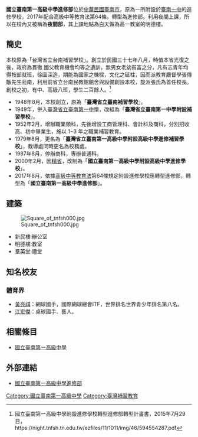 {{mergeto|國立臺南第一高級中學}}
{{Infobox School
|name           = <span style="font-size:12pt;">國立臺南第一高級中學<br/>進修部</span>
|other_name     = <span style="font-size:10pt;font-family:Arial Narrow">The Affiliated Continuing School of<br/>National Tainan First Senior High School</span>
|image          = [[File:P1060292_min.jpg|250px]]
|motto          = 
|established    = 
|type           = 進修部
|affiliation    = 
|district       = {{ROC}}[[臺南市|臺南市]]
|grades         = 
|president      = 
|principal      = 廖財固
|dean           = 
|faculty        =
|staff          = 
|students       = 
|conference     = 
|colors         = 
|mascot         = 
|free_label3    = 面積
|free_text3     = 84809平方公尺
|free_label     = 校務主任
|free_text      = 李茂宗
|free_label2    = 組長
|free_text2     = 教務組：郭文儒<br />生輔組：廖欽崢<br />
|location       = 70145 臺南市東區民族路一段1號
|information    = 886-6-2371206 轉710
|website        = [http://night.tnfsh.tn.edu.tw/bin/home.php 國立臺南第一高級中學進修部]
}}
'''國立臺南第一高級中學進修部'''位於[[中華民國|中華民國]][[臺南市|臺南市]]，原為一所附設於[[國立臺南第一高級中學|臺南一中]]的進修學校，2017年配合高級中等教育法第64條，轉型為進修部。利用夜間上課，所以在校內又被稱為'''夜間部'''，其上課地點為白天做為高一教室的明德樓。

==簡史==
本校原為「台灣省立台南補習學校」。創立於民國三十七年八月，時值本省光復之後，政府為貫徹 國父教育機會均等之遺訓，無男女老幼貧富之分，凡有志青年均得按部就班，徐圖深造，期能為國家之棟樑，文化之砥柱，因而派教育廳督學張傳黻先生蒞南，利用前省立台南民教館館舍與設備創設本校，旋派張氏為首任校長。創校之初，有中、高級八班，學生二百餘人。<ref>國立臺南第一高級中學附設進修學校轉型進修部轉型計畫書，2015年7月29日，https://night.tnfsh.tn.edu.tw/ezfiles/11/1011/img/46/594554287.pdf</ref>

*1948年8月，本校創立，原為「'''臺灣省立臺南補習學校'''」。
*1949年，併入[[國立臺南第一高級中學|臺灣省立臺南第一中學]]，改組為「'''臺灣省立臺南第一中學附設補習學校'''」。
*1952年2月，增辦職業類科，先後增設工商管理科、會計科及商科，分別招收高、初中畢業生，施以 1~3 年之職業補習教育。
*1979年8月，更名為「'''臺灣省立臺南第一高級中學附設高級中學進修補習學校'''」，教導處同時更名為校務處。
*1987年8月，停辦商科，專辦普通科。
*2000年2月，因[[精省|精省]]，改制為「'''國立臺南第一高級中學附設高級中學進修學校'''」。
*2017年8月，依據[[高級中等教育法|高級中等教育法]]第64條規定附設進修學校應轉型進修部，轉型為「'''國立臺南第一高級中學進修部'''」。

==建築==
[[File:Square_of_tnfsh000.jpg|center]]
* 新民樓:辦公室
* 明德樓:教室
* 羣英堂:禮堂

==知名校友==
===體育界===
* [[黃亮祺|黃亮祺]]：網球國手，國際網球總會ITF，世界排名世界青少年排名第八名。
* [[江宏傑|江宏傑]]：桌球國手、藝人。

==相關條目==
* [[國立臺南第一高級中學|國立臺南第一高級中學]]

==外部連結==
* [http://night.tnfsh.tn.edu.tw/bin/home.php 國立臺南第一高級中學進修部]{{Wayback|url=http://night.tnfsh.tn.edu.tw/bin/home.php |date=20191212213558 }}

{{臺南市高級中等學校列表}}

[[Category:國立臺南第一高級中學|Category:國立臺南第一高級中學]]
[[Category:臺灣補習教育|Category:臺灣補習教育]]